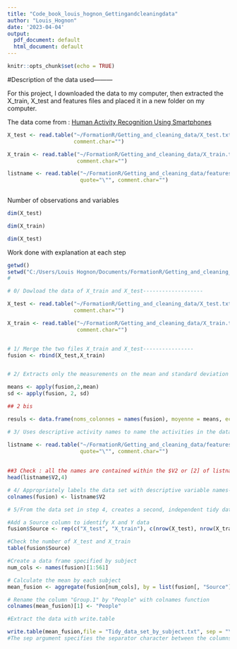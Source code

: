 ---
title: "Code_book_louis_hognon_Gettingandcleaningdata"
author: "Louis_Hognon"
date: '2023-04-04'
output:
  pdf_document: default
  html_document: default
---

```{r setup, include=FALSE}
knitr::opts_chunk$set(echo = TRUE)
```

#Description of the data used---------

For this project, I downloaded the data to my computer, then extracted the X_train, X_test and features files and placed it in a new folder on my computer.

The data come from : [Human Activity Recognition Using Smartphones](http://archive.ics.uci.edu/ml/datasets/Human+Activity+Recognition+Using+Smartphones)


```{r}
X_test <- read.table("~/FormationR/Getting_and_cleaning_data/X_test.txt", quote="\"",
                     comment.char="")

X_train <- read.table("~/FormationR/Getting_and_cleaning_data/X_train.txt", quote="\"",
                      comment.char="")

listname <- read.table("~/FormationR/Getting_and_cleaning_data/features.txt",
                       quote="\"", comment.char="")
      
```

Number of observations and variables

```{r}
dim(X_test)

dim(X_train)

dim(X_test)
```



Work done with explanation at each step 
```{r}

getwd()
setwd("C:/Users/Louis Hognon/Documents/FormationR/Getting_and_cleaning_data")
#

# 0/ Dowload the data of X_train and X_test-------------------

X_test <- read.table("~/FormationR/Getting_and_cleaning_data/X_test.txt", quote="\"",
                     comment.char="")

X_train <- read.table("~/FormationR/Getting_and_cleaning_data/X_train.txt", quote="\"",
                      comment.char="")


# 1/ Merge the two files X_train and X_test----------------
fusion <- rbind(X_test,X_train)


# 2/ Extracts only the measurements on the mean and standard deviation for each measurement--------------

means <- apply(fusion,2,mean)
sd <- apply(fusion, 2, sd)

## 2 bis

resuls <- data.frame(noms_colonnes = names(fusion), moyenne = means, ecart_type = sd)

# 3/ Uses descriptive activity names to name the activities in the data set------------------

listname <- read.table("~/FormationR/Getting_and_cleaning_data/features.txt",
                       quote="\"", comment.char="")
      
      
##3 Check : all the names are contained within the $V2 or [2] of listname dataframe
head(listname$V2,4)

# 4/ Appropriately labels the data set with descriptive variable names------------------
colnames(fusion) <- listname$V2

# 5/From the data set in step 4, creates a second, independent tidy data set with the average of each variable for each activity and each subject--------------

#Add a Source column to identify X and Y data
fusion$Source <- rep(c("X_test", "X_train"), c(nrow(X_test), nrow(X_train)))

#Check the number of X_test and X_train
table(fusion$Source)

#Create a data frame specified by subject
num_cols <- names(fusion)[1:561]

# Calculate the mean by each subject
mean_fusion <- aggregate(fusion[num_cols], by = list(fusion[, "Source"]), FUN = mean)

# Rename the column "Group.1" by "People" with colnames function
colnames(mean_fusion)[1] <- "People"

#Extract the data with write.table

write.table(mean_fusion,file = "Tidy_data_set_by_subject.txt", sep = "\t", row.names = FALSE)
#The sep argument specifies the separator character between the columns in the text file. 


```


